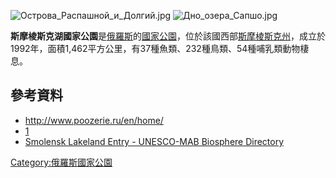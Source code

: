 {{coord|55|32|N|31|24|E|display=title}}

[[Image:Острова_Распашной_и_Долгий.jpg|right]]
[[Image:Дно_озера_Сапшо.jpg|thumb]]

'''斯摩棱斯克湖國家公園'''是[[俄羅斯|俄羅斯]]的[[國家公園|國家公園]]，位於該國西部[[斯摩棱斯克州|斯摩棱斯克州]]，成立於1992年，面積1,462平方公里，有37種魚類、232種鳥類、54種哺乳類動物棲息。

==參考資料==
* http://www.poozerie.ru/en/home/ {{Wayback|url=http://www.poozerie.ru/en/home/ |date=20151226190450 }}
* [http://www.globalspecies.org/weather_stations/climate/424/291|GlobalSpecies.org]
* [http://www.unesco.org/mabdb/br/brdir/directory/biores.asp?code=RUS+29&mode=all  Smolensk Lakeland Entry - UNESCO-MAB Biosphere Directory] {{Wayback|url=http://www.unesco.org/mabdb/br/brdir/directory/biores.asp?code=RUS+29&mode=all |date=20160131085215 }}

{{Russia-geo-stub}}
[[Category:俄羅斯國家公園|Category:俄羅斯國家公園]]